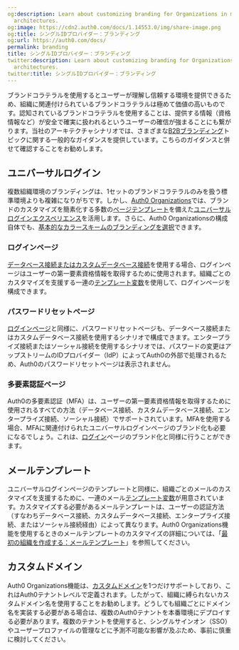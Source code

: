 ```yaml
---
og:description: Learn about customizing branding for Organizations in multi-tenant
  architectures.
og:image: https://cdn2.auth0.com/docs/1.14553.0/img/share-image.png
og:title: シングルIDプロバイダー：ブランディング
og:url: https://auth0.com/docs/
permalink: branding
title: シングルIDプロバイダー：ブランディング
twitter:description: Learn about customizing branding for Organizations in multi-tenant
  architectures.
twitter:title: シングルIDプロバイダー：ブランディング
---
```


ブランドコラテラルを使用するとユーザーが理解し信頼する環境を提供できるため、組織に関連付けられているブランドコラテラルは極めて価値の高いものです。認知されているブランドコラテラルを使用することは、提供する情報（資格情報など）が安全で確実に扱われるというユーザーの確信が強まることにも繋がります。当社のアーキテクチャシナリオでは、さまざまな[B2Bブランディング](/architecture-scenarios/b2b/branding)トピックに関する一般的なガイダンスを提供しています。こちらのガイダンスと併せて確認することをお勧めします。

## ユニバーサルログイン

複数組織環境のブランディングは、1セットのブランドコラテラルのみを扱う標準環境よりも複雑になりがちです。しかし、[Auth0 Organizations](/organizations/organizations-overview)では、ブランドのカスタマイズを簡素化する多数の[ページテンプレート](/login/universal-login/universal-experience/customize-templates)を備えた[ユニバーサルログインエクスペリエンス](/login/universal-login/universal-experience)を活用します。さらに、Auth0 Organizationsの構成自体でも、[基本的なカラースキームのブランディングを選択](/organizations/create-organizations)できます。

### ログインページ

[データベース接続またはカスタムデータベース接続](/connections/database)を使用する場合、ログインページはユーザーの第一要素資格情報を取得するために使用されます。組織ごとのカスタマイズを支援する一連の[テンプレート変数](/organizations/create-first-organization)を使用して、ログインページを構成できます。



### パスワードリセットページ

[ログインページ](#login-page)と同様に、パスワードリセットページも、データベース接続またはカスタムデータベース接続を使用するシナリオで構成できます。エンタープライズ接続またはソーシャル接続を使用するシナリオでは、パスワードの変更はアップストリームのIDプロバイダー（IdP）によってAuth0の外部で処理されるため、Auth0のパスワードリセットページは表示されません。

### 多要素認証ページ

Auth0の多要素認証（MFA）は、ユーザーの第一要素資格情報を取得するために使用されるすべての方法（データベース接続、カスタムデータベース接続、エンタープライズ接続、ソーシャル接続）でサポートされています。MFAを使用する場合、MFAに関連付けられたユニバーサルログインページのブランド化も必要になるでしょう。これは、[ログイン](#login-page)ページのブランド化と同様に行うことができます。

## メールテンプレート

ユニバーサルログインページのテンプレートと同様に、組織ごとのメールのカスタマイズを支援するために、一連のメール[テンプレート変数](/brand-and-customize/email/customize-email-templates)が用意されています。カスタマイズする必要があるメールテンプレートは、ユーザーの認証方法（すなわちデータベース接続、カスタムデータベース接続、エンタープライズ接続、またはソーシャル接続経由）によって異なります。Auth0 Organizations機能を使用するときのメールテンプレートのカスタマイズの詳細については、「[最初の組織を作成する：メールテンプレート](/organizations/create-first-organization)」を参照してください。

## カスタムドメイン

Auth0 Organizations機能は、[カスタムドメイン](/custom-domains)を1つだけサポートしており、これはAuth0テナントレベルで定義されます。したがって、組織に縛られないカスタムドメイン名を使用することをお勧めします。どうしても組織ごとにドメイン名を実装する必要がある場合は、複数のAuth0テナントを本番環境にデプロイする必要があります。複数のテナントを使用すると、シングルサインオン（SSO）やユーザープロファイルの管理などに予測不可能な影響が及ぶため、事前に慎重に検討してください。